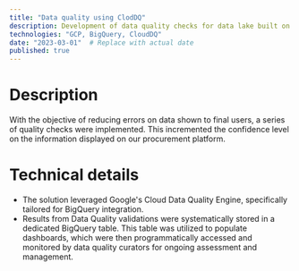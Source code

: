 ```yaml
---
title: "Data quality using ClodDQ"
description: Development of data quality checks for data lake built on GCP with the goal of reducing uncertainty about displayed information to final users.
technologies: "GCP, BigQuery, CloudDQ"
date: "2023-03-01"  # Replace with actual date
published: true
---
```


# Description

With the objective of reducing errors on data shown to final users, a series of quality checks were implemented. This incremented the confidence level on the information displayed on our procurement platform.

# Technical details
* The solution leveraged Google's Cloud Data Quality Engine, specifically tailored for BigQuery integration.
* Results from Data Quality validations were systematically stored in a dedicated BigQuery table. This table was utilized to populate dashboards, which were then programmatically accessed and monitored by data quality curators for ongoing assessment and management.